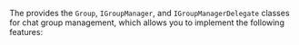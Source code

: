 <PlatformWrapper platform="unity">

The <Vg k="CHAT_SDK"/> provides the `Group`, `IGroupManager`, and `IGroupManagerDelegate` classes for chat group management, which allows you to implement the following features:

</PlatformWrapper>